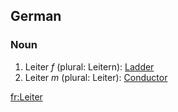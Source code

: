==German==

===Noun===
# Leiter ''f'' (plural: Leitern): [[Ladder]]
# Leiter ''m'' (plural: Leiter): [[Conductor]]

[[fr:Leiter]]